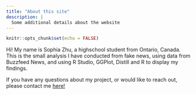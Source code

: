 ```yaml
---
title: "About this site"
description: |
  Some additional details about the website
---
```


```r
knitr::opts_chunk$set(echo = FALSE)
```

Hi! My name is Sophia Zhu, a highschool student from Ontario, Canada. This is the small analysis I have conducted from fake news, using data from Buzzfeed News, and using R Studio, GGPlot, Distill and R to display my findings. 

If you have any questions about my project, or would like to reach out, please contact me [here!](iceyes123@gmail.com)